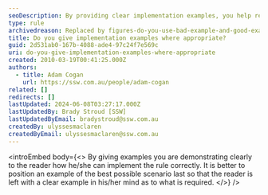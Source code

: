 ```yaml
---
seoDescription: By providing clear implementation examples, you help readers successfully apply rules and improve comprehension.
type: rule
archivedreason: Replaced by figures-do-you-use-bad-example-and-good-example-with-ticks-and-crosses-in-captions
title: Do you give implementation examples where appropriate?
guid: 2d531ab0-167b-4088-ade4-97c24f7e569c
uri: do-you-give-implementation-examples-where-appropriate
created: 2010-03-19T00:41:25.000Z
authors:
  - title: Adam Cogan
    url: https://ssw.com.au/people/adam-cogan
related: []
redirects: []
lastUpdated: 2024-06-08T03:27:17.000Z
lastUpdatedBy: Brady Stroud [SSW]
lastUpdatedByEmail: bradystroud@ssw.com.au
createdBy: ulyssesmaclaren
createdByEmail: ulyssesmaclaren@ssw.com.au
---
```


<introEmbed
  body={<>
By giving examples you are demonstrating clearly to the reader how he/she can implement the rule correctly. It is better to position an example of the best possible scenario last so that the reader is left with a clear example in his/her mind as to what is required.
  </>}
/>
